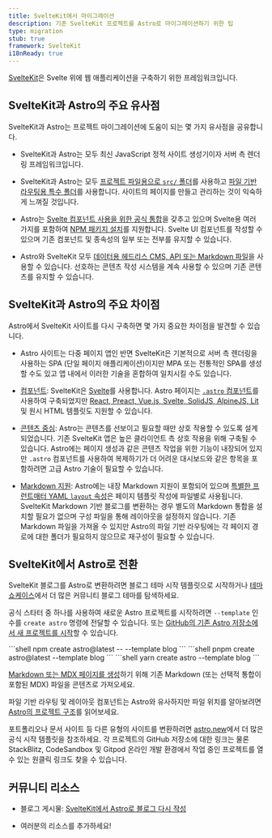 ```yaml
---
title: SvelteKit에서 마이그레이션
description: 기존 SvelteKit 프로젝트를 Astro로 마이그레이션하기 위한 팁
type: migration
stub: true
framework: SvelteKit
i18nReady: true
---
```



[SvelteKit](https://kit.svelte.dev)은 Svelte 위에 웹 애플리케이션을 구축하기 위한 프레임워크입니다.

## SvelteKit과 Astro의 주요 유사점

SvelteKit과 Astro는 프로젝트 마이그레이션에 도움이 되는 몇 가지 유사점을 공유합니다.

- SvelteKit과 Astro는 모두 최신 JavaScript 정적 사이트 생성기이자 서버 측 렌더링 프레임워크입니다.

- SvelteKit과 Astro는 모두 [프로젝트 파일용으로 `src/` 폴더](/ko/basics/project-structure/#src)를 사용하고 [파일 기반 라우팅용 특수 폴더](/ko/basics/astro-pages/)를 사용합니다. 사이트의 페이지를 만들고 관리하는 것이 익숙하게 느껴질 것입니다.

- Astro는 [Svelte 컴포넌트 사용을 위한 공식 통합](/ko/guides/integrations-guide/svelte/)을 갖추고 있으며 Svelte용 여러 가지를 포함하여 [NPM 패키지 설치](/ko/guides/imports/#npm-패키지)를 지원합니다. Svelte UI 컴포넌트를 작성할 수 있으며 기존 컴포넌트 및 종속성의 일부 또는 전부를 유지할 수 있습니다.

- Astro와 SvelteKit 모두 [데이터용 헤드리스 CMS, API 또는 Markdown 파일](/ko/guides/data-fetching/)을 사용할 수 있습니다. 선호하는 콘텐츠 작성 시스템을 계속 사용할 수 있으며 기존 콘텐츠를 유지할 수 있습니다.

## SvelteKit과 Astro의 주요 차이점

Astro에서 SvelteKit 사이트를 다시 구축하면 몇 가지 중요한 차이점을 발견할 수 있습니다.

- Astro 사이트는 다중 페이지 앱인 반면 SvelteKit은 기본적으로 서버 측 렌더링을 사용하는 SPA (단일 페이지 애플리케이션)이지만 MPA 또는 전통적인 SPA를 생성할 수도 있고 앱 내에서 이러한 기술을 혼합하여 일치시킬 수도 있습니다.

- [컴포넌트](/ko/basics/astro-components/): SvelteKit은 [Svelte](https://svelte.dev)를 사용합니다. Astro 페이지는 [`.astro` 컴포넌트](/ko/basics/astro-components/)를 사용하여 구축되었지만 [React, Preact, Vue.js, Svelte, SolidJS, AlpineJS, Lit](/ko/guides/framework-components/) 및 원시 HTML 템플릿도 지원할 수 있습니다.

- [콘텐츠 중심](/ko/concepts/why-astro/#콘텐츠-중심): Astro는 콘텐츠를 선보이고 필요할 때만 상호 작용할 수 있도록 설계되었습니다. 기존 SvelteKit 앱은 높은 클라이언트 측 상호 작용을 위해 구축될 수 있습니다. Astro에는 페이지 생성과 같은 콘텐츠 작업을 위한 기능이 내장되어 있지만 `.astro` 컴포넌트를 사용하여 복제하기가 더 어려운 대시보드와 같은 항목을 포함하려면 고급 Astro 기술이 필요할 수 있습니다.

- [Markdown 지원](/ko/guides/markdown-content/): Astro에는 내장 Markdown 지원이 포함되어 있으며 [특별한 프런트매터 YAML `layout` 속성](/ko/basics/layouts/#markdown-레이아웃)은 페이지 템플릿 작성에 파일별로 사용됩니다. SvelteKit Markdown 기반 블로그를 변환하는 경우 별도의 Markdown 통합을 설치할 필요가 없으며 구성 파일을 통해 레이아웃을 설정하지 않습니다. 기존 Markdown 파일을 가져올 수 있지만 Astro의 파일 기반 라우팅에는 각 페이지 경로에 대한 폴더가 필요하지 않으므로 재구성이 필요할 수 있습니다.

## SvelteKit에서 Astro로 전환

SvelteKit 블로그를 Astro로 변환하려면 블로그 테마 시작 템플릿으로 시작하거나 [테마 쇼케이스](https://astro.build/themes/)에서 더 많은 커뮤니티 블로그 테마를 탐색하세요.

공식 스타터 중 하나를 사용하여 새로운 Astro 프로젝트를 시작하려면 `--template` 인수를 `create astro` 명령에 전달할 수 있습니다. 또는 [GitHub의 기존 Astro 저장소에서 새 프로젝트를 시작](/ko/install-and-setup/#테마-또는-시작-템플릿-사용)할 수 있습니다.

  <PackageManagerTabs>
    <Fragment slot="npm">
    ```shell
    npm create astro@latest -- --template blog
    ```
    </Fragment>
    <Fragment slot="pnpm">
    ```shell
    pnpm create astro@latest --template blog
    ```
    </Fragment>
    <Fragment slot="yarn">
    ```shell
    yarn create astro --template blog
    ```
    </Fragment>
  </PackageManagerTabs>

[Markdown 또는 MDX 페이지를 생성](/ko/guides/markdown-content/)하기 위해 기존 Markdown (또는 선택적 통합이 포함된 MDX) 파일을 콘텐츠로 가져오세요.

파일 기반 라우팅 및 레이아웃 컴포넌트는 Astro와 유사하지만 파일 위치를 알아보려면 [Astro의 프로젝트 구조](/ko/basics/project-structure/)를 읽어보세요.

포트폴리오나 문서 사이트 등 다른 유형의 사이트를 변환하려면 [astro.new](https://astro.new)에서 더 많은 공식 시작 템플릿을 참조하세요. 각 프로젝트의 GitHub 저장소에 대한 링크는 물론 StackBlitz, CodeSandbox 및 Gitpod 온라인 개발 환경에서 작업 중인 프로젝트를 열 수 있는 원클릭 링크도 찾을 수 있습니다.

## 커뮤니티 리소스

- 블로그 게시물: [SvelteKit에서 Astro로 블로그 다시 작성](https://kharann.com/blog/rewriting-my-blog/)

- 여러분의 리소스를 추가하세요!
